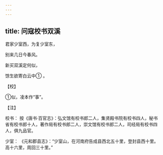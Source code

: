 ```yaml
---
---
---
```

title: 问寇校书双溪
---




君家少室西，为复少室东，

别来几日今春风。

新买双溪定何似，

馀生欲寄白云中① 。

【校】

①似，凌本作“事”。

【注】

校书： 按《唐书·百官志》：弘文馆有校书郎二人，集贤殿书院有校书四人，秘书省有校书郎十人，著作局有校书郎二人，崇文馆有校书郎二人，司经局有校书四人，俱九品官。

少室： 《元和郡县志》：“少室山，在河南府告成县西北五十里，登封县西十里。高十六里，周回三十里。”